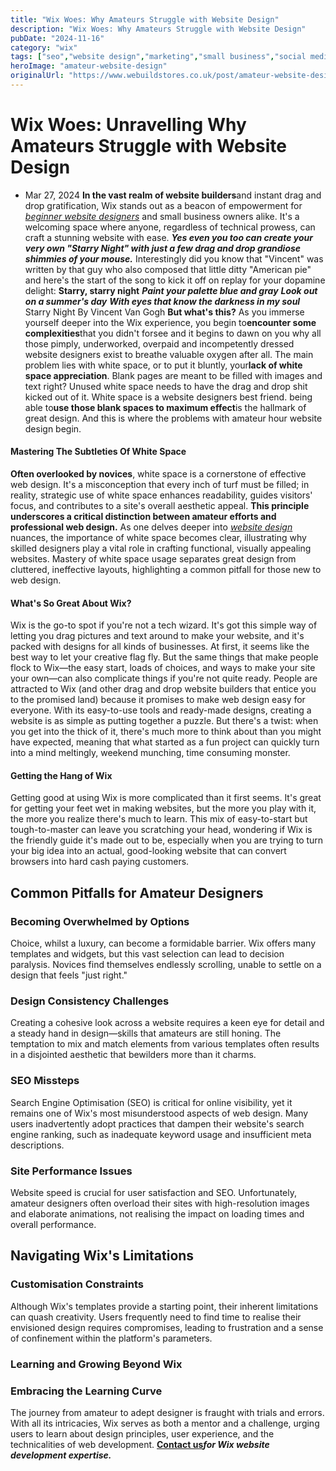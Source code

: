 ```yaml
---
title: "Wix Woes: Why Amateurs Struggle with Website Design"
description: "Wix Woes: Why Amateurs Struggle with Website Design"
pubDate: "2024-11-16"
category: "wix"
tags: ["seo","website design","marketing","small business","social media"]
heroImage: "amateur-website-design"
originalUrl: "https://www.webuildstores.co.uk/post/amateur-website-design"
---
```




<BlogHeroImage src={heroImage} alt="Wix Woes: Why Amateurs Struggle with Website Design" />

# Wix Woes: Unravelling Why Amateurs Struggle with Website Design
 * Mar 27, 2024
**In the vast realm of website builders**and instant drag and drop gratification, Wix stands out as a beacon of empowerment for [_beginner website designers_](https://www.webuildstores.co.uk/wix-review) and small business owners alike. It's a welcoming space where anyone, regardless of technical prowess, can craft a stunning website with ease.
**_Yes even you too can create your very own "Starry Night" with just a few drag and drop grandiose shimmies of your mouse._**
Interestingly did you know that "Vincent" was written by that guy who also composed that little ditty "American pie" and here's the start of the song to kick it off on replay for your dopamine delight:
**Starry, starry night**
**_Paint your palette blue and gray_**
**_Look out on a summer's day_**
**_With eyes that know the darkness in my soul_**
Starry Night By Vincent Van Gogh
**But what's this?**
As you immerse yourself deeper into the Wix experience, you begin to**encounter some complexities**that you didn't forsee and it begins to dawn on you why all those pimply, underworked, overpaid and incompetently dressed website designers exist to breathe valuable oxygen after all.
The main problem lies with white space, or to put it bluntly, your**lack of white space appreciation**.
Blank pages are meant to be filled with images and text right? Unused white space needs to have the drag and drop shit kicked out of it.
White space is a website designers best friend. being able to**use those blank spaces to maximum effect**is the hallmark of great design. And this is where the problems with amateur hour website design begin.
#### Mastering The Subtleties Of White Space
**Often overlooked by novices**, white space is a cornerstone of effective web design.
It's a misconception that every inch of turf must be filled; in reality, strategic use of white space enhances readability, guides visitors' focus, and contributes to a site's overall aesthetic appeal.
**This principle underscores a critical distinction between amateur efforts and professional web design.**
As one delves deeper into [_website design_](https://www.webuildstores.co.uk/website-design) nuances, the importance of white space becomes clear, illustrating why skilled designers play a vital role in crafting functional, visually appealing websites.
Mastery of white space usage separates great design from cluttered, ineffective layouts, highlighting a common pitfall for those new to web design.
#### What's So Great About Wix?
Wix is the go-to spot if you're not a tech wizard. It's got this simple way of letting you drag pictures and text around to make your website, and it's packed with designs for all kinds of businesses.
At first, it seems like the best way to let your creative flag fly. But the same things that make people flock to Wix—the easy start, loads of choices, and ways to make your site your own—can also complicate things if you're not quite ready.
People are attracted to Wix (and other drag and drop website builders that entice you to the promised land) because it promises to make web design easy for everyone. With its easy-to-use tools and ready-made designs, creating a website is as simple as putting together a puzzle.
But there's a twist: when you get into the thick of it, there's much more to think about than you might have expected, meaning that what started as a fun project can quickly turn into a mind meltingly, weekend munching, time consuming monster.
#### Getting the Hang of Wix
Getting good at using Wix is more complicated than it first seems. It's great for getting your feet wet in making websites, but the more you play with it, the more you realize there's much to learn.
This mix of easy-to-start but tough-to-master can leave you scratching your head, wondering if Wix is the friendly guide it's made out to be, especially when you are trying to turn your big idea into an actual, good-looking website that can convert browsers into hard cash paying customers.
## Common Pitfalls for Amateur Designers
### Becoming Overwhelmed by Options

Choice, whilst a luxury, can become a formidable barrier. Wix offers many templates and widgets, but this vast selection can lead to decision paralysis. Novices find themselves endlessly scrolling, unable to settle on a design that feels "just right."
### Design Consistency Challenges

Creating a cohesive look across a website requires a keen eye for detail and a steady hand in design—skills that amateurs are still honing. The temptation to mix and match elements from various templates often results in a disjointed aesthetic that bewilders more than it charms.
### SEO Missteps

Search Engine Optimisation (SEO) is critical for online visibility, yet it remains one of Wix's most misunderstood aspects of web design. Many users inadvertently adopt practices that dampen their website's search engine ranking, such as inadequate keyword usage and insufficient meta descriptions.
### Site Performance Issues

Website speed is crucial for user satisfaction and SEO. Unfortunately, amateur designers often overload their sites with high-resolution images and elaborate animations, not realising the impact on loading times and overall performance.
## Navigating Wix's Limitations
### Customisation Constraints

Although Wix's templates provide a starting point, their inherent limitations can quash creativity. Users frequently need to find time to realise their envisioned design requires compromises, leading to frustration and a sense of confinement within the platform's parameters.
### Learning and Growing Beyond Wix
### Embracing the Learning Curve

The journey from amateur to adept designer is fraught with trials and errors. With all its intricacies, Wix serves as both a mentor and a challenge, urging users to learn about design principles, user experience, and the technicalities of web development.
[**__Contact us__**](https://www.webuildstores.co.uk/contact)**_for Wix website development expertise._**
